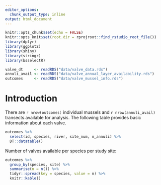 ```yaml
---
editor_options: 
  chunk_output_type: inline
output: html_document
---
```


```r
knitr::opts_chunk$set(echo = FALSE)
knitr::opts_knit$set(root.dir = rprojroot::find_rstudio_root_file())
library(dplyr)
library(ggplot2)
library(shiny)
library(stringr)
library(bsselectR)
```

```r

valve_dt     <- readRDS("data/valve_data.rds")
annuli_avail <- readRDS("data/valve_annual_layer_availability.rds")
outcomes     <- readRDS("data/valve_mussel_info.rds")
```

# Introduction

There are `r nrow(outcomes)` individual mussels and `r nrow(annuli_avail)` transects available for analysis. The following table provides basic information about each valve.

```r
outcomes %>%
  select(id, species, river, site_num, n_annuli) %>%
  DT::datatable()
```

Number of valves available per species per study site:

```r
outcomes %>%
  group_by(species, site) %>%
  summarise(n = n()) %>%
  tidyr::spread(key = species, value = n) %>%
  knitr::kable()
```



